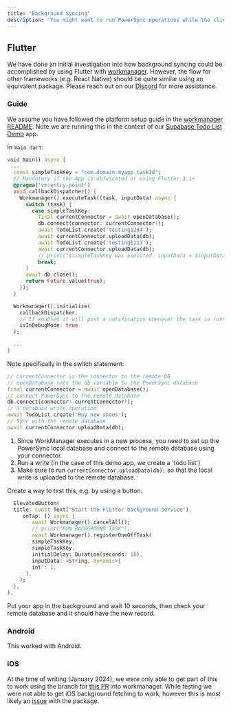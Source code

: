 ```yaml
---
title: "Background Syncing"
description: "You might want to run PowerSync operations while the client device is inactive or the app is in the background."
---
```


## Flutter

We have done an initial investigation into how background syncing could be accomplished by using Flutter with [workmanager](https://github.com/fluttercommunity/flutter_workmanager/). However, the flow for other frameworks (e.g. React Native) should be quite similar using an equivalent package. Please reach out on our [Discord](https://discord.gg/powersync) for more assistance.

### Guide

We assume you have followed the platform setup guide in the [workmanager README](https://github.com/fluttercommunity/flutter_workmanager/#platform-setup). Note we are running this in the context of our [Supabase Todo List Demo](https://github.com/powersync-ja/powersync.dart/tree/main/demos/supabase-todolist) app.

In `main.dart`:

```dart
void main() async {
 ...
  const simpleTaskKey = "com.domain.myapp.taskId";
  // Mandatory if the App is obfuscated or using Flutter 3.1+
  @pragma('vm:entry-point')
  void callbackDispatcher() {
    Workmanager().executeTask((task, inputData) async {
      switch (task) {
        case simpleTaskKey:
          final currentConnector = await openDatabase();
          db.connect(connector: currentConnector!);
          await TodoList.create('testing1234');
          await currentConnector.uploadData(db);
          await TodoList.create('testing1111');
          await currentConnector.uploadData(db);
          // print("$simpleTaskKey was executed. inputData = $inputData");
          break;
      }
      await db.close();
      return Future.value(true);
    });
  }

  Workmanager().initialize(
    callbackDispatcher,
    // If enabled it will post a notification whenever the task is running. Handy for debugging tasks
    isInDebugMode: true
  );

  ...
}
```

Note specifically in the switch statement:

```dart
// currentConnector is the connector to the remote DB
// openDatabase sets the db variable to the PowerSync database
final currentConnector = await openDatabase();
// connect PowerSync to the remote database
db.connect(connector: currentConnector!);
// a database write operation
await TodoList.create('Buy new shoes');
// Sync with the remote database
await currentConnector.uploadData(db);
```

1. Since WorkManager executes in a new process, you need to set up the PowerSync local database and connect to the remote database using your connector.
2. Run a write (in the case of this demo app, we create a 'todo list')
3. Make sure to run `currentConnector.uploadData(db);` so that the local write is uploaded to the remote database.

Create a way to test this, e.g. by using a button:

```dart
  ElevatedButton(
  title: const Text("Start the Flutter background service"),
     onTap: () async {
        await Workmanager().cancelAll();
        // print("RUN BACKGROUND TASK");
        await Workmanager().registerOneOffTask(
        simpleTaskKey,
        simpleTaskKey,
        initialDelay: Duration(seconds: 10),
        inputData: <String, dynamic>{
        int': 1,
      },
    );
  },
),
```

Put your app in the background and wait 10 seconds, then check your remote database and it should have the new record.

### Android

This worked with Android.

### iOS

At the time of writing (January 2024), we were only able to get part of this to work using the branch for [this PR](https://github.com/fluttercommunity/flutter_workmanager/pull/511) into workmanager. While testing we were not able to get iOS background fetching to work, however this is most likely an [issue](https://github.com/fluttercommunity/flutter_workmanager/issues/515) with the package.
